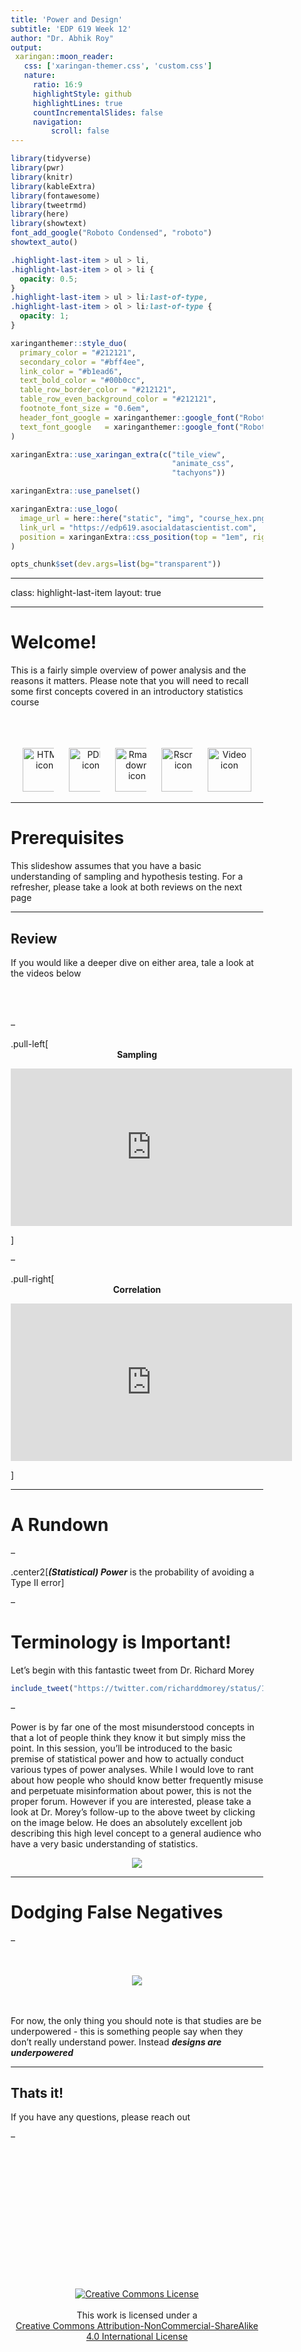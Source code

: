 ```yaml
---
title: 'Power and Design'
subtitle: 'EDP 619 Week 12'
author: "Dr. Abhik Roy"
output: 
 xaringan::moon_reader:
   css: ['xaringan-themer.css', 'custom.css']
   nature:
     ratio: 16:9
     highlightStyle: github
     highlightLines: true
     countIncrementalSlides: false
     navigation:
         scroll: false
---
```


<script src="https://ajax.googleapis.com/ajax/libs/jquery/3.6.0/jquery.min.js"></script>

<script type="text/x-mathjax-config">
MathJax.Hub.Register.StartupHook("TeX Jax Ready",function () {
  MathJax.Hub.Insert(MathJax.InputJax.TeX.Definitions.macros,{
    cancel: ["Extension","cancel"],
    bcancel: ["Extension","cancel"],
    xcancel: ["Extension","cancel"],
    cancelto: ["Extension","cancel"]
  });
});
</script>

<style>
section {
    display: flex;
    display: -webkit-flex;
}

section {
    height: 600px;
    width: 60%;
    margin: auto;
    border-radius: 21px;
    background-color: #212121;
}

.remark-slide-container {
background: #212121;
}

.hljs-github .hljs {
    background: transparent;
    color: #b2dfdb;
}

.hljs-github .hljs-keyword {
    color: #64b5f6;
}

.hljs-github .hljs-literal {
    color: #64b5f6;
}

.hljs-github .hljs-number {
    color: #64b5f6;
}

.hljs-github .hljs-string {
    color: #b7b3ef;
}


.hljs-github .hljs {
    background: transparent;
    color: #b2dfdb;
}

.hljs-github .hljs-keyword {
    color: #64b5f6;
}

.hljs-github .hljs-literal {
    color: #64b5f6;
}

.hljs-github .hljs-number {
    color: #64b5f6;
}

.hljs-github .hljs-string {
    color: #b7b3ef;
}

section p {
    text-align: center;
    font-size: 30px;
    background-color: #212121;
    border-radius: 21px;
    font-family: Roboto Condensed;
    font-style: bold;
    padding: 12px;
    color: #bff4ee;
    margin: auto;
}

#center {
text-align: center;
}

#right {
  text-align: right;
} 

.center p {
  margin: 0;
  position: absolute;
  top: 50%;
  left: 50%;
  -ms-transform: translate(-50%, -50%);
  transform: translate(-50%, -50%);
}

.center2 {
  margin: 0;
  position: absolute;
  top: 50%;
  left: 50%;
  -ms-transform: translate(-50%, -50%);
  transform: translate(-50%, -50%);
}

.tab {
    display: inline-block;
    margin-left: 40px;
}

.tabdbl {
    display: inline-block;
    margin-left: 80px;
}

.tabtpl {
    display: inline-block;
    margin-left: 120px;
}


.obr
{
    display:block;
    margin-top:-15px;
}

.pull-left-left {
  float: left;
  width: 27%;
}

.pull-right-right {
  float: right;
  width: 32%;
}

img.expand:hover {
  margin: 0 auto;
  position: relative;
  width: 50%;
  display: flex;
  justify-content: center;
  align-items: center;
  align-content: center;
  transform: scale(1.5)             
  translateX(-35%);
  z-index: 99;
  transition:all 0.5s ease-in-out;
  -webkit-transition:all 0.2s ease-in-out;
}

.vertline {
  border-left: 5px solid #212121;
  height: 100px;
  margin-left: 15px;
  margin-right: 15px;
}

*, *:before, *:after {
	 box-sizing: border-box;
	 outline: none;
}

.hover {
	 position: relative;
	 display: flex;
	 align-items: center;
	 justify-content: center;
	 width: 400px;
	 height: 65px;
	 background-color: #e3c0ff;
	 border-radius: 99px;
	 box-shadow: 0 1px 3px rgba(0, 0, 0, 0.12), 0 1px 2px rgba(0, 0, 0, 0.24);
	 transition: all 0.3s cubic-bezier(0.25, 0.8, 0.25, 1);
	 overflow: hidden;
}

 .hover:before, .hover:after {
	 position: absolute;
	 top: 0;
	 display: flex;
	 align-items: center;
   justify-content: center;
	 width: 50%;
	 height: 100%;
	 transition: 0.25s linear;
	 z-index: 1;
}

 .hover:before {
	 content: '';
	 left: 0;
	 background-color: #ca86ec;
   color: #212121;
}

 .hover:after {
	 content: '';
	 right: 0;
	 background-color: #d896ff;
}

 .hover:hover {
	 background-color: #cc8bff;
	 box-shadow: 0 14px 28px rgba(0, 0, 0, 0.25), 0 10px 10px rgba(0, 0, 0, 0.22);
}

 .hover:hover span {
	 opacity: 0;
	 z-index: -3;
}

 .hover:hover:before {
	 opacity: 0.5;
	 transform: translateY(-100%);
}

 .hover:hover:after {
	 opacity: 0.5;
	 transform: translateY(100%);
}

 .hover span {
	 position: absolute;
	 top: 0;
	 left: 0;
	 display: flex;
	 align-items: center;
	 justify-content: center;
	 text-align: center;
	 width: 100%;
	 height: 100%;
	 color: #212121;
	 font-size: 24px;
	 font-weight: 700;
	 opacity: 1;
	 transition: opacity 0.25s;
	 z-index: 2;
   white-space:pre;
}

 .hover .doc-link {
	 position: relative;
	 display: flex;
	 align-items: center;
	 justify-content: center;
	 text-align: center;
	 width: 25%;
	 height: 100%;
	 color: whitesmoke;
	 font-size: 24px;
	 text-decoration: none;
	 transition: 0.25s;
}
 .hover .doc-link i {
	 text-shadow: 1px 1px rgba(70, 98, 127, 0.7);
	 transform: scale(1);
}
 .hover .doc-link:hover {
	 background-color: rgba(245, 245, 245, 0.1);
}
 .hover .doc-link:hover i {
	 animation: bounce 0.4s linear;
}
 @keyframes bounce {
	 40% {
		 transform: scale(1.4);
	}
	 60% {
		 transform: scale(0.8);
	}
	 80% {
		 transform: scale(1.2);
	}
	 100% {
		 transform: scale(1);
	}
}

.boxl {
    width: 50%;
    margin: 5px;
    text-align: center;
}

.boxr {
    margin: 5px;
    text-align: center;
}

.picr {
    display: flex;
    justify-content: space-around;
    align-items: center;
}
</style>

```r
library(tidyverse)
library(pwr)
library(knitr)
library(kableExtra)
library(fontawesome)
library(tweetrmd)
library(here)
library(showtext)
font_add_google("Roboto Condensed", "roboto")
showtext_auto()
```

```css
.highlight-last-item > ul > li,
.highlight-last-item > ol > li {
  opacity: 0.5;
}
.highlight-last-item > ul > li:last-of-type,
.highlight-last-item > ol > li:last-of-type {
  opacity: 1;
}
```

```r
xaringanthemer::style_duo(
  primary_color = "#212121",
  secondary_color = "#bff4ee",
  link_color = "#b1ead6",
  text_bold_color = "#00b0cc",
  table_row_border_color = "#212121",
  table_row_even_background_color = "#212121",
  footnote_font_size = "0.6em",
  header_font_google = xaringanthemer::google_font("Roboto Condensed", "700"),
  text_font_google   = xaringanthemer::google_font("Roboto Condensed", "400")
)

xaringanExtra::use_xaringan_extra(c("tile_view", 
                                    "animate_css", 
                                    "tachyons"))

xaringanExtra::use_panelset()

xaringanExtra::use_logo(
  image_url = here::here("static", "img", "course_hex.png"),
  link_url = "https://edp619.asocialdatascientist.com",
  position = xaringanExtra::css_position(top = "1em", right = "1em")
)

opts_chunk$set(dev.args=list(bg="transparent"))
```

---

class: highlight-last-item
layout: true

---

# Welcome! 

This is a fairly simple overview of power analysis and the reasons it matters. Please note that you will need to recall some first concepts covered in an introductory statistics course
<br>
<br>
<br>
<br>
<center>
<div class='footsbs'>
<img src="img/htmlcon-ico.png" alt="HTML icon" width='70' style="padding-right: 20px">
<img src="img/pdfcon-ico.png" alt="PDF icon" width='70' style="padding-right: 20px">
<img src="img/rmdcon-ico.png" alt="Rmarkdown icon" width='70' style="padding-right: 20px">
<img src="img/Rscriptcon-ico.png" alt="Rscript icon" width='70' style="padding-right: 20px">
<img src="img/videocon-ico.png" alt="Video icon" width='70'>
</div>
</center>

---

# Prerequisites

This slideshow assumes that you have a basic understanding of sampling and hypothesis testing. For a refresher, please take a look at both reviews on the next page

---

## Review

If you would like a deeper dive on either area, tale a look at the videos below
<br>
<br>
<br>
<br>

--

.pull-left[
<center>

**Sampling**
</center>
<p align="center">
    <iframe width="450" height="252" src="https://www.youtube.com/embed/67zCIqdeXpo" title="Sample Size and Effective Sample Size, Clearly Explained!!!" frameborder="0" allow="accelerometer; autoplay; clipboard-write; encrypted-media; gyroscope; picture-in-picture" allowfullscreen></iframe>
</p>
]

--

.pull-right[
<center>

**Correlation**
</center>
<p align="center">
    <iframe width="450" height="252" src="https://www.youtube.com/embed/0oc49DyA3hU" title="Hypothesis Testing and The Null Hypothesis, Clearly Explained!!!" frameborder="0" allow="accelerometer; autoplay; clipboard-write; encrypted-media; gyroscope; picture-in-picture" allowfullscreen></iframe>
</p>
]

---

# A Rundown

--

.center2[***(Statistical) Power*** is the probability of avoiding a Type II error]

--

# Terminology is Important!

Let's begin with this fantastic tweet from Dr. Richard Morey

```r
include_tweet("https://twitter.com/richarddmorey/status/1076204872091893760")
```

--

Power is by far one of the most misunderstood concepts in that a lot of people think they know it but simply miss the point. In this session, you'll be introduced to the basic premise of statistical power and how to actually conduct various types of power analyses. While I would love to rant about how people who should know better frequently misuse and perpetuate misinformation about power, this is not the proper forum. However if you are interested, please take a look at Dr. Morey's follow-up to the above tweet by clicking on the image below. He does an absolutely excellent job describing this high level concept to a general audience who have a very basic understanding of statistics.


<center>
<a href="https://towardsdatascience.com/why-you-shouldnt-say-this-study-is-underpowered-627f002ddf35">
<img src="img/tds.png"/>
</a>
</center>

---


# Dodging False Negatives  

--

<br>
<br>
<center>
<img src="img/powerdodge.gif"/>
</center>
<br>
<br>
For now, the only thing you should note is that studies are be underpowered - this is something people say when they don't really understand power. Instead ***designs are underpowered***

---

## Thats it!

If you have any questions, please reach out

--

<br>
<br>
<br>
<br>
<br>
<br>
<br>
<br>
<br>
<center>
<br><br>
<div class="fade_rule"></div>  
<br><br>
</center>

<center>
<a rel="license" href="http://creativecommons.org/licenses/by-nc-sa/4.0/"><img alt="Creative Commons License" style="border-width:0" src="https://i.creativecommons.org/l/by-nc-sa/4.0/88x31.png" /></a><br /><br />This work is licensed under a <br /><a rel="license" href="http://creativecommons.org/licenses/by-nc-sa/4.0/">Creative Commons Attribution-NonCommercial-ShareAlike 4.0 International License</a>
</center>
